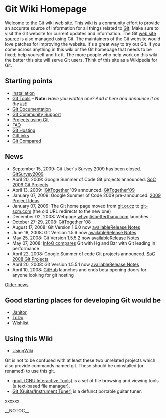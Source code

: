 <!-- ## Please edit system and help pages ONLY in the moinmaster wiki! For more
 -->
<!-- ## information, please see [[MoinMaster]]:[[MoinPagesEditorGroup]].
 -->
<!-- ##master-page:[[FrontPage]]
 -->
<!-- #format wiki
 -->
<!-- #language en
 -->
<!-- #pragma section-numbers off
 -->
{{attachment:git-logo.png}}

= Git Wiki Homepage =

Welcome to the [[Git]] wiki web site. This wiki is a community effort to provide an accurate source of information for all things related to [[http://git-scm.com|Git]]. Make sure to visit the Git website for current updates and information. The Git [[http://github.com/schacon/gitscm|web site source]] is also managed using Git. The maintainers of the Git website would love patches for improving the website. It's a great way to try out Git. If you come across anything in this wiki or the Git homepage that needs to be fixed; help yourself and fix it. The more people who help work on this wiki the better this site will serve Git users. Think of this site as a Wikipedia for Git. 

== Starting points ==
* [[Installation]]
* [[InterfacesFrontendsAndTools|Git Tools]]&nbsp;&ndash; <b>Note:</b> <i>Have you written one? Add it here and announce it on the [[GitCommunity|list]]!</i>
* [[GitDocumentation|Git Documentation]]
* [[GitCommunity|Git Community Support]]
* [[GitProjects|Projects using Git]]
* [[GitFaq|FAQ]]
* [[GitHosting|Git Hosting]]
* [[GitLinks]]
* [[GitComparison|Git Compared]]

== News ==
* September 15, 2009: Git User's Survey 2009 has been closed. [[GitSurvey2009]]
* April 20, 2009: Google Summer of Code Git projects announced. [[SoC2009Projects|SoC 2009 Git Projects]]
* April 13, 2009: ![[GitTogether]] '09 announced. [[GitTogether09|[[GitTogether]]'09]]
* January 07, 2009: Google Summer of Code 2009 pre-announced. [[SoC2009Ideas|2009 Project Ideas]]
* January 07, 2009: The Git home page moved from [[http://git.or.cz/index.html|git.or.cz]] to [[http://git-scm.com/|git-scm.com]] (the old URL redirects to the new one)
* December 02, 2008: Webpage [[http://whygitisbetterthanx.com/|whygitisbetterthanx.com]] launches
* October 27-29, 2008: [[GitTogether]] '08
* August 17, 2008: Git Version 1.6.0 now [[http://kernel.org/pub/software/scm/git/|available]][[http://www.kernel.org/pub/software/scm/git/docs/RelNotes-1.6.0.txt|Release Notes]]
* June 18, 2008: Git Version 1.5.6 now [[http://kernel.org/pub/software/scm/git/|available]][[http://www.kernel.org/pub/software/scm/git/docs/RelNotes-1.5.6.txt|Release Notes]]
* May 25, 2008: Git Version 1.5.5.2 now [[http://kernel.org/pub/software/scm/git/|available]][[http://www.kernel.org/pub/software/scm/git/docs/RelNotes-1.5.5.2.txt|Release Notes]]
* May 07, 2008: [[http://www.infoq.com/articles/dvcs-guide|InfoQ compares]] Git with Hg and Bzr with Git leading in performance
* April 22, 2008: Google Summer of code Git projects announced. [[SoC2008Projects|SoC 2008 Git Projects]]
* April 20, 2008: Git Version 1.5.5.1 now [[http://kernel.org/pub/software/scm/git/|available]][[http://www.kernel.org/pub/software/scm/git/docs/RelNotes-1.5.5.1.txt|Release Notes]]
* April 10, 2008: [[http://www.github.com|GitHub]] launches and ends beta opening doors for anyone looking for git hosting
[[News|Older news]]

== Good starting places for developing Git would be ==
* [[Janitor]]
* [[ToDo]]
* [[Wishlist]]
== Using this Wiki ==
* [[UsingWiki]]
Git is not to be confused with at least these two unrelated projects which also provide commands named git. These should be uninstalled (or renamed) to use this git.

* [[http://hulubei.net/tudor/git/|gnuit (GNU Interactive Tools)]] is a set of file browsing and viewing tools (a text-based file manager).
* [[http://sourceforge.net/projects/git|Git (Guitar/Instrument Tuner)]] is a defunct portable guitar tuner.
xxxxxx

__NOTOC__